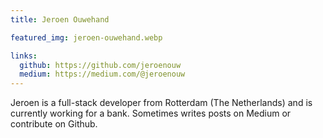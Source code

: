 ```yaml
---
title: Jeroen Ouwehand

featured_img: jeroen-ouwehand.webp

links:
  github: https://github.com/jeroenouw
  medium: https://medium.com/@jeroenouw
---
```


Jeroen is a full-stack developer from Rotterdam (The Netherlands) and is currently working for a bank. Sometimes writes posts on Medium or contribute on Github.
